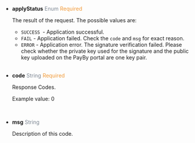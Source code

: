 - **applyStatus** <font color = ' #7d8793'>Enum</font> <font color = '#f19938'>Required</font>

  The result of the request. The possible values are:

  - `SUCCESS `- Application successful.
  - `FAIL` - Application failed. Check the `code` and `msg` for exact reason.
  - `ERROR` - Application error. The signature verification failed. Please check whether the private key used for the signature and the public key uploaded on the PayBy portal are one key pair.

  <br />

- **code** <font color = ' #7d8793'>String</font> <font color = '#f19938'>Required</font>

  Response Codes.

  Example value: 0

  <br />

- **msg** <font color = ' #7d8793'>String</font>

  Description of this code.

  <br />


